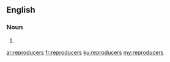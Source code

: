 ==English==

===Noun===
{{head|en}}

# {{plural of|reproducer}}

[[ar:reproducers]]
[[fr:reproducers]]
[[ku:reproducers]]
[[my:reproducers]]